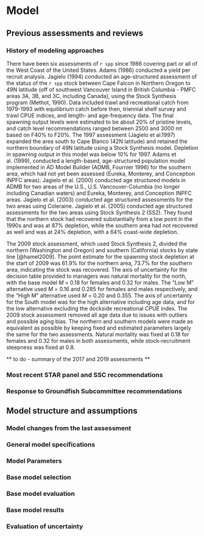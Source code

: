 # Model

## Previous assessments and reviews

### History of modeling approaches

There have been six assessments of `r spp` since 1986
covering part or all of the West Coast of the United States.
Adams (1986) conducted a yield per recruit analysis.
Jagielo (1994) conducted an age-structured assessment of the status of the
`r spp` stock between
Cape Falcon in Northern Oregon to
49\textdegree N latitude
(off of southwest Vancouver Island in British Columbia - PMFC areas 3A, 3B, and 3C, including Canada),
using the Stock Synthesis program (Methot, 1990).
Data included trawl and recreational catch from 1979-1993
with equilibrium catch before then,
triennial shelf survey and trawl CPUE indices, and
length- and age-frequency data.
The final spawning output levels were estimated to be about
20\% of pristine levels, and
catch level recommendations ranged between 2500 and 3000 mt
based on F40\% to F20\%.
The 1997 assessment (Jagielo et al.1997) expanded the area
south to Cape Blanco (42\textdegree 50\textquotesingle N latitude) and
retained the northern boundary of 49\textdegree 00\textquotesingle N latitude
using a Stock Synthesis model.
Depletion in spawning output in this model was below 10\% for 1997.
Adams et al. (1999), conducted a length-based, age-structured population model
implemented in AD Model Builder (ADMB, Fournier 1996) for the southern area,
which had not yet been assessed (Eureka, Monterey, and Conception INPFC areas).
Jagielo et al. (2000) conducted age structured models in ADMB
for two areas of the U.S.,
U.S. Vancouver-Columbia (no longer including Canadian waters) and
Eureka, Monterey, and Conception INPFC areas.
Jagielo et al. (2003) conducted age structured assessments
for the two areas using Coleraine.
Jagielo et al. (2005) conducted age structured assessments for the two areas
using Stock Synthesis 2 (SS2).
They found that the northern stock had recovered substantially
from a low point in the 1990s and was at 87\% depletion,
while the southern area had not recovered as well and was at 24\% depletion,
with a 64\% coast-wide depletion.

The 2009 stock assessment, which used Stock Synthesis 2,
divided the northern (Washington and Oregon) and southern (California) stocks
by state line [@hamel2009].
The point estimate for the spawning stock depletion at the start of 2009 was
61.9\% for the northern area, 73.7\% for the southern area,
indicating the stock was recovered.
The axis of uncertainty for the decision table provided to managers was
natural mortality for the north,
with the base model $M$ = 0.18 for females and 0.32 for males.
The “Low M” alternative used $M$ = 0.16 and 0.285 for females and males respectively,
and the “High M” alternative used $M$ = 0.20 and 0.355.
The axis of uncertainty for the South model was for the high alternative including age data,
and for the low alternative excluding the dockside recreational CPUE index.
The 2009 stock assessment removed all age data due to
issues with outliers and possible aging bias.
The northern and southern models were made as equivalent as possible
by keeping fixed and estimated parameters largely the same for the two assessments.
Natural mortality was fixed at 0.18 for females and 0.32 for males in both assessments,
while stock-recruitment steepness was fixed at 0.8.

** to do - summary of the 2017 and 2019 assessments **

### Most recent STAR panel and SSC recommendations



### Response to Groundfish Subcommittee recommendations



## Model structure and assumptions

### Model changes from the last assessment



### General model specifications



### Model Parameters



### Base model selection



### Base model evaluation


### Base model results


### Evaluation of uncertainty


